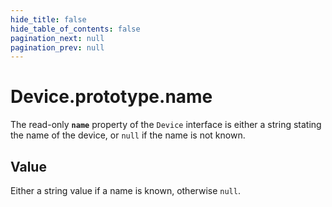 ```yaml
---
hide_title: false
hide_table_of_contents: false
pagination_next: null
pagination_prev: null
---
```

# Device.prototype.name

The read-only **`name`** property of the `Device` interface is
either a string stating the name of the device, or `null` if the name is not known.


## Value

Either a string value if a name is known, otherwise `null`.
